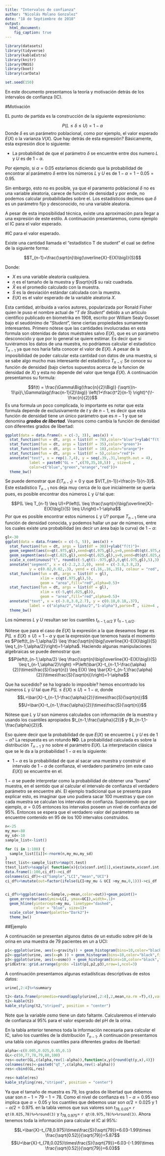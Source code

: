 ```yaml
---
title: "Intervalos de confianza"
author: "Nicolás Molano Gonzalez"
date: "18 de Septiembre de 2018"
output: 
  html_document:
    fig_caption: true
---
```

```r
library(datasets)
library(tidyverse)
library(kableExtra)
library(knitr)
library(MASS)
library(boot)
library(carData)   

set.seed(150)
```
En este documento presentamos la teoría y motivación detrás de los intervalos de confianza (IC).

#Motivación

EL punto de partida es la construcción de la siguiente expresionismo:

$$P(L \leq \delta \leq U)=1-\alpha$$
Donde $\delta$ es un parámetro poblacional, como por ejemplo, el valor esperado $E(X)$ o la varianza $V(X)$. Que hay detrás de esta expresión? Básicamente, esta expresión dice lo siguiente:

* La probabilidad de que el parámetro $\delta$ se encuentre entre dos numero $L$ y $U$ es de $1-\alpha$. 

Por ejemplo, si $\alpha=0.05$ estaríamos diciendo que la probabilidad de encontrar al parámetro $\delta$  entre los números $L$ y $U$ es de $1-\alpha=1-0.05=0.95$.

Sin embargo, esto no es posible, ya que el paramento poblacional $\delta$ no es una variable aleatoria, carece de función de densidad y por ende, no podemos calcular probabilidades sobre el. Los estadísticos decimos que $\delta$ es un parámetro fijo y desconocido, no una variable aleatoria.

A pesar de esta imposibilidad técnica, existe una aproximación para llegar a una expresión de este estilo. A continuación presentaremos, como ejemplo el IC para el valor esperado.

#IC para el valor esperado.

Existe una cantidad llamada el "estadístico T de student" el cual se define de la siguiente forma:

$$T_{n-1}=\frac{\sqrt{n}\big(\overline{X}-E(X)\big)}{S}$$

Donde: 

* $X$ es una variable aleatoria cualquiera.
* $n$ es el tamaño de la muestra y $\sqrt{n}$ su raíz cuadrada.
* $\bar{X}$ es el promedio calculado con la muestra.
* $S$ es la desviación estándar calculada con la muestra.
* $E(X)$ es el valor esperado de la variable aleatoria $X$.

Esta cantidad, atribuida a varios autores, popularizada por Ronald Fisher quien le puso el nombre actual de "_T de Student_" debido a un articulo científico publicado en biometrika en 1908, escrito por William Sealy Gosset bajo el seudónimo de "_Student_", tiene ciertas propiedades sumamente interesantes. Primero nótese que las cantidades involucradas en esta formula son obtenidas de datos muéstrales salvo $E(X)$, que es un parámetro desconocido y que por lo general se quiere estimar. Es decir que si tuviéramos los datos de una muestra, no podríamos calcular el estadístico $T_{n-1}$ ya que nos haría falta conocer el valor de $E(X)$. A pesar de la imposibilidad de poder calcular esta cantidad con datos de una muestra, si se sabe algo mucho mas interesante del estadístico $T_{n-1}$: Se conoce su función de densidad (bajo ciertos supuestos acerca de la funcion de densidad de $X$) y esta no depende del valor que tenga $E(X)$. A continuación presentamos su formula:

$$f(t) = \frac{\Gamma\Big(\frac{n}{2}\Big)} {\sqrt{(n-1)\pi}\,\Gamma\big(\frac{n-1}{2}\big)} \left(1+\frac{t^2}{n-1} \right)^{\!-\frac{n}{2}}$$
Es una formula un poco complicada, lo importante es notar que esta formula depende de exclusivamente de $t$ y de $n-1$, es decir que esta función de densidad tiene un único parámetro que es $n-1$ y que se denomina **_grados de libertad_**. Veamos como cambia la función de densidad con diferentes grados de libertad:

```r
ggplot(data = data.frame(x = c(-3, 3)), aes(x)) +
  stat_function(fun = dt, args = list(df = 70),color="blue")+ylab("f(t)")+xlab("t")+
  stat_function(fun = dt, args = list(df = 35),color="green")+
  stat_function(fun = dt, args = list(df = 10),color="orange")+
  stat_function(fun = dt, args = list(df = 5),color="red")+
  annotate("text", x = rep(1.7,4), y = seq(.39,.31,length.out = 4), 
           label = paste0("GL = ",c(70,35,10,5)) , size=4 , 
           color=c("blue","green","orange","red"))+
  theme_bw()
```

Se puede demostrar que $E(T_{n-1})=0$ y que $V(T_{n-1})=\frac{n-1}{n-3}$. Este estadístico $T_{n-1}$ nos deja muy cerca de lo que inicialmente se quería pues, es posible encontrar dos números $L$ y $U$ tal que:

$$P(L \leq T_{n-1} \leq U)=P\left(L \leq \frac{\sqrt{n}\big(\overline{X}-E(X)\big)}{S} \leq U\right)=1-\alpha$$
Por que es posible encontrar estos números $L$ y $U$? porque $T_{n-1}$ tiene una función de densidad conocida, y podemos hallar un par de números, entre los cuales existe una probabilidad (es decir un área bajo la curva) de $1-\alpha$:

```r
gl<-30
ggplot(data = data.frame(x = c(-5, 5)), aes(x)) +
  stat_function(fun = dt, args = list(df = 30))+ylab("f(t)")+
  geom_segment(aes(x=qt(.975,gl),xend=qt(.975,gl),y=0,yend=dt(qt(.975,gl),gl)))+
  geom_segment(aes(x=qt(.025,gl),xend=qt(.025,gl),y=0,yend=dt(qt(.025,gl),gl)))+
  scale_x_continuous("t", round(c(-5,qt(1-.975,gl),0,qt(.975,gl),5),3), limits=c(-5,5))+
  annotate("segment", x = c(-2.2,2.2,0), xend = c(-3.8,3.8,2), 
           y = c(0.02,0.02,.3), yend = c(.16,.16,.35), colour = "red", size=1, alpha=0.6, arrow=arrow())+
  stat_function(fun = dt, args = list(df = gl),
                xlim = c(qt(.975,gl),5),
                geom = "area",fill="red",alpha=0.5)+
  stat_function(fun = dt, args = list(df = gl),
                xlim = c(-5,qt(.025,gl)),
                geom = "area",fill="red",alpha=0.5)+
  annotate("text", x = c(-3.8,3.8,2.7), y = c(0.18,0.18,.37), 
           label = c("alpha/2","alpha/2","1-alpha"),parse=T , size=4 , fontface="bold")+
  theme_bw()
``` 

Los números $L$ y $U$ resultan ser los cuantiles $t_{n-1,\alpha/2}$ y $t_{n-1,\alpha/2}$.

Nótese que para el caso de $E(X)$ la expresión a la que deseamos llegar es  $P(L \leq E(X) \leq U)=1-\alpha$ y que la expresión que tenemos hasta el momento es $P\left(t_{n-1,\alpha/2} \leq \frac{\sqrt{n}\big(\overline{X}-E(X)\big)}{S} \leq t_{n-1,\alpha/2}\right)=1-\alpha$. Haciendo algunas manipulaciones algebraicas se puede demostrar que:
$$P\left(t_{n-1,\alpha/2} \leq \frac{\sqrt{n}\big(\overline{X}-E(X)\big)}{S} \leq t_{n-1,\alpha/2}\right) =P\left(\bar{X}-t_{n-1,1-\frac{\alpha}{2}}\times\frac{S}{\sqrt{n}} \leq E(X) \leq \bar{X}-t_{n-1,\frac{\alpha}{2}}\times\frac{S}{\sqrt{n}}\right)=1-\alpha$$

Que ha sucedido? se ha logrado lo imposible? hemos encontrado los números $L$ y $U$ tal que $P(L \leq E(X) \leq U)=1-\alpha$, donde  
$$L=\bar{X}-t_{n-1,1-\frac{\alpha}{2}}\times\frac{S}{\sqrt{n}}$$
$$U=\bar{X}-t_{n-1,\frac{\alpha}{2}}\times\frac{S}{\sqrt{n}}$$

Nótese que $L$ y $U$ son números calculados con información de la muestra y usando los cuantiles apropiados $t_{n-1,\frac{\alpha}{2}}$ y $t_{n-1,1-\frac{\alpha}{2}}$.

Eso quiere decir que la probabilidad de que $E(X)$ se encuentre $L$ y $U$ es de $1-\alpha$? La respuesta es un rotundo **NO**. La probabilidad calculada es sobre la distribución $T_{n-1}$ y no sobre el parámetro $E(X)$. La interpretación clásica que se le da a la probabilidad $1-\alpha$ es la siguiente:

* $1-\alpha$ es la probabilidad de que al sacar una muestra y construir el intervalo de $1-\alpha$ de confianza, el verdadero parámetro (en este caso $E(X)$) se encuentre en el.

$1-\alpha$ se puede interpretar como la probabilidad de obtener una "buena" muestra, en el sentido que al calcular el intervalo de confianza el verdadero parámetro se encuentre ahí.
El ejemplo tradicional que se presenta para explicar esto, es imaginar que uno pudiera sacar 100 muestras y que con cada muestra se calculan los intervalos de confianza. Suponiendo que por ejemplo, $\alpha=0.05$ entonces los intervalos poseen un nivel de confianza del 95%. Entonces se espera que el verdadero valor del parámetro se encuentre contenido en 95 de los 100 intervalos construidos.

```r
n<-25
my_mu<-80
my_sd<-10
sample_list<-list()

for (i in 1:100) {
  sample_list[[i]]<-rnorm(n,my_mu,my_sd)
}
ttest_list<-sample_list%>%map(t.test)
ttest_list%>%sapply( function(x){c(x$conf.int[1],x$estimate,x$conf.int[2])})%>%t(.)->ci_df
data.frame(1:100,ci_df)->ci_df
colnames(ci_df)<-c("Sample","LCI","mean","UCI")
ci_df%>%mutate(out=factor(ifelse(LCI<my_mu & UCI >my_mu,0,1)))->ci_df


ci_df%>%ggplot(aes(x=Sample,y=mean,color=out))+geom_point()+
  geom_errorbar(aes(ymin=LCI, ymax=UCI),width=.1)+
  geom_hline(yintercept=my_mu, linetype="dashed", 
             color = "blue", size=1)+
  scale_color_brewer(palette="Dark2")+
  theme_bw()
```

##Ejemplo

A continuación se presentan algunos datos de un estudio sobre pH de la orina en una muestra de 79 pacientes en un a UCI:

```r
p1<-ggplot(urine, aes(x=gravity)) + geom_histogram(bins=10,color="black",fill="grey")+ theme_bw()
p2<-ggplot(urine, aes(x=ph )) + geom_histogram(bins=10,color="black",fill="grey")+ theme_bw()
p3<-ggplot(urine, aes(x=osmo)) + geom_histogram(bins=10,color="black",fill="grey")+ theme_bw()
gridExtra::grid.arrange(grobs =list(p1,p2,p3),nrow=1,ncol=3)
```

A continuación presentamos algunas estadísticas descriptivas de estos datos:

```r
urine[,2:4]%>%summary
```
```r
t2<-data.frame(promedio=round(apply(urine[,2:4],2,mean,na.rm =T),4),varianza=round(apply(urine[,2:4],2,var,na.rm =T),4),n=apply(urine[,2:4],2,function(x){sum(!is.na(x))}))
t2<-kable(t2)
kable_styling(t2,"striped", position = "center")

```
Note que la variable $osmo$ tiene un dato faltante. Calcularemos el intervalo de confianza al 95% para el valor esperado del pH de la orina.

En la tabla anterior tenemos toda la información necesaria para calcular el IC, salvo los cuantiles de la distribución $T_{n-1}$. A continuación presentamos una tabla con algunos cuantiles para diferentes grados de libertad:

```r
alpha<-c(0.005,0.025,0.05,0.1)
GL<-c(50,77,78,79,80,100)
res<-outer(GL,c(alpha,rev(1-alpha)),function(x,y){round(qt(y,x),4)})
colnames(res)<-paste0("qT_",c(alpha,rev(1-alpha)))
res<-cbind(GL,res)

res<-kable(res)
kable_styling(res,"striped", position = "center")
```

Ya que el tamaño de muestra es 79, los grados de libertad que debemos usar son $n-1=79-1=78$. Como el nivel de confianza es $1-\alpha=0.95$ eso implica que $\alpha=0.05$ y los cuantiles que debemos usar son $\alpha/2=0.025$ y $1-\alpha/2=0.975$. en la tabla vemos que sus valores son $t_{78,0.05}=$ `r qt(0.025,78)%>%round(3) ` y $t_{78,0.975}=$ `r qt(0.975,78)%>%round(3)`. Ahora tenemos toda la información para calcular el IC al 95%:

$$L=\bar{X}-t_{78,0.975}\times\frac{S}{\sqrt{79}}=6.03-1.99\times \frac{\sqrt{0.52}}{\sqrt{79}}=5.87$$
$$U=\bar{X}-t_{78,0.025}\times\frac{S}{\sqrt{79}}=6.03-(-1.99)\times \frac{\sqrt{0.52}}{\sqrt{79}}=6.03$$







